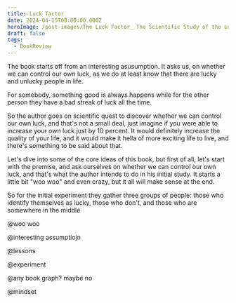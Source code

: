 ```yaml
---
title: Luck factor
date: 2024-04-15T00:00:00.000Z
heroImage: /post-images/The Luck Factor_ The Scientific Study of the Lucky Mind.jpg
draft: false
tags:
  - BookReview
---
```


The book starts off from an interesting asusumption. It asks us, on whether we can control our own luck, as we do at least know that there are lucky and unlucky people in life.

For somebody, something good is always happens while for the other person they have a bad streak of luck all the time.

So the author goes on scientific quest to discover whether we can control our own luck, and that's not a small deal, just imagine if you were able to increase your own luck just by 10 percent. It would definitely increase the quality of your life, and it would make it hella of more exciting life to live, and there's something to be said about that.

Let's dive into some of the core ideas of this book, but first of all, let's start with the premise, and ask ourselves on whether we can control our own luck, and that's what the author intends to do in his initial study. It starts a little bit "woo woo" and even crazy, but it all will make sense at the end.

So for the initial experiment they gather three groups of people: those who identify themselves as lucky, those who don't, and those who are somewhere in the middle

@woo woo

@interesting assumptiojn

@lessons

@experiment

@any book graph? maybe no

@mindset

